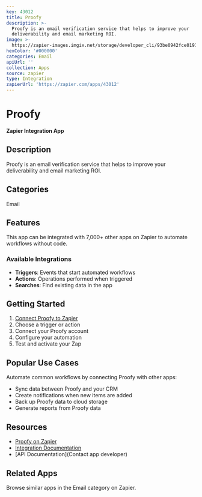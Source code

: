 ```yaml
---
key: 43012
title: Proofy
description: >-
  Proofy is an email verification service that helps to improve your
  deliverability and email marketing ROI.
image: >-
  https://zapier-images.imgix.net/storage/developer_cli/93be0942fce019159d8fd4bd89c4f238.png?auto=format%2Ccompress&ixlib=python-3.0.0&q=50
hexColor: '#000000'
categories: Email
apiUrl: ''
collection: Apps
source: zapier
type: Integration
zapierUrl: 'https://zapier.com/apps/43012'
---
```

# Proofy

**Zapier Integration App**

## Description

Proofy is an email verification service that helps to improve your deliverability and email marketing ROI.

## Categories

Email

## Features

This app can be integrated with 7,000+ other apps on Zapier to automate workflows without code.

### Available Integrations

- **Triggers**: Events that start automated workflows
- **Actions**: Operations performed when triggered
- **Searches**: Find existing data in the app

## Getting Started

1. [Connect Proofy to Zapier](https://zapier.com/apps/43012)
2. Choose a trigger or action
3. Connect your Proofy account
4. Configure your automation
5. Test and activate your Zap

## Popular Use Cases

Automate common workflows by connecting Proofy with other apps:

- Sync data between Proofy and your CRM
- Create notifications when new items are added
- Back up Proofy data to cloud storage
- Generate reports from Proofy data

## Resources

- [Proofy on Zapier](https://zapier.com/apps/43012)
- [Integration Documentation](https://zapier.com/apps/43012/integrations)
- [API Documentation](Contact app developer)

## Related Apps

Browse similar apps in the Email category on Zapier.
